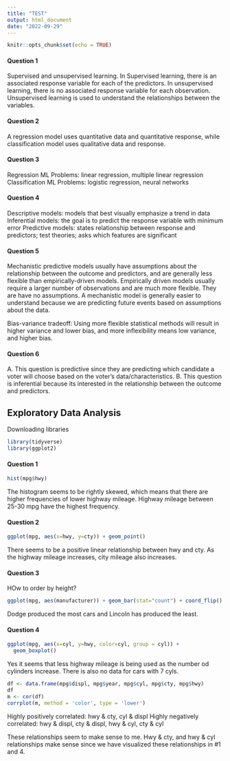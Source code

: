 ```yaml
---
title: "TEST"
output: html_document
date: "2022-09-29"
---
```


```r
knitr::opts_chunk$set(echo = TRUE)
```

#### Question 1
Supervised and unsupervised learning. In Supervised learning, there is an associated response variable for each of the predictors. In unsupervised learning, there is no associated response variable for each observation. Unsupervised learning is used to understand the relationships between the variables.

#### Question 2
A regression model uses quantitative data and quantitative response, while classification model uses qualitative data and response.


#### Question 3
Regression ML Problems: linear regression, multiple linear regression
Classification ML Problems: logistic regression, neural networks

#### Question 4
Descriptive models: models that best visually emphasize a trend in data
Inferential models: the goal is to predict the response variable with minimum error
Predictive models: states relationship between response and predictors; test theories; asks which features are significant

#### Question 5
Mechanistic predictive models usually have assumptions about the relationship between the outcome and predictors, and are generally less flexible than empirically-driven models. Empirically driven models usually require a larger number of observations and are much more flexible. They are have no assumptions. A mechanistic model is generally easier to understand because we are predicting future events based on assumptions about the data.

Bias-variance tradeoff: Using more flexible statistical methods will result in higher variance and lower bias, and more inflexibility means low variance, and higher bias.

#### Question 6
A. This question is predictive since they are predicting which candidate a voter will choose based on the voter's data/characteristics.
B. This question is inferential because its interested in the relationship between the outcome and predictors.


## Exploratory Data Analysis
Downloading libraries
```r
library(tidyverse)
library(ggplot2)
```

#### Question 1
```r
hist(mpg$hwy)
```
The histogram seems to be rightly skewed, which means that there are higher frequencies of lower highway mileage. Highway mileage between 25-30 mpg have the highest frequency.

#### Question 2
```r
ggplot(mpg, aes(x=hwy, y=cty)) + geom_point()
```
There seems to be a positive linear relationship between hwy and cty. As the highway mileage increases, city mileage also increases. 

#### Question 3
HOw to order by height?
```r

ggplot(mpg, aes(manufacturer)) + geom_bar(stat="count") + coord_flip()
```
Dodge produced the most cars and Lincoln has produced the least.

#### Question 4
```r
ggplot(mpg, aes(x=cyl, y=hwy, color=cyl, group = cyl)) +
  geom_boxplot()
```
Yes it seems that less highway mileage is being used as the number od cylinders increase. There is also no data for cars with 7 cyls.


```r
df <- data.frame(mpg$displ, mpg$year, mpg$cyl, mpg$cty, mpg$hwy)
df
m <- cor(df)
corrplot(m, method = 'color', type = 'lower')
```
Highly positively correlated: hwy & cty, cyl & displ
Highly negatively correlated: hwy & displ, cty & displ, hwy & cyl, cty & cyl

These relationships seem to make sense to me. Hwy & cty, and hwy & cyl relationships make sense since we have visualized these relationships in #1 and 4. 